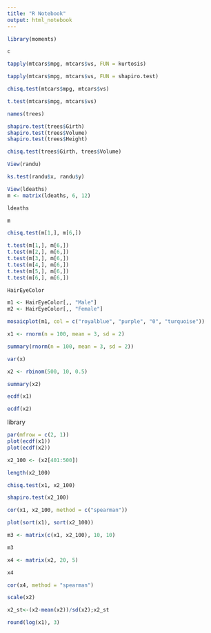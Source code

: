 ```yaml
---
title: "R Notebook"
output: html_notebook
---
```


```r
library(moments)
```

```r
c
```
```r
tapply(mtcars$mpg, mtcars$vs, FUN = kurtosis)
```

```r
tapply(mtcars$mpg, mtcars$vs, FUN = shapiro.test)
```


```r
chisq.test(mtcars$mpg, mtcars$vs)
```

```r
t.test(mtcars$mpg, mtcars$vs)
```

```r
names(trees)
```

```r
shapiro.test(trees$Girth)
shapiro.test(trees$Volume)
shapiro.test(trees$Height)
```

```r
chisq.test(trees$Girth, trees$Volume)
```

```r
View(randu)
```


```r
ks.test(randu$x, randu$y)
```

```r
View(ldeaths)
m <- matrix(ldeaths, 6, 12)
```

```r
ldeaths
```

```r
m
```

```r
chisq.test(m[1,], m[6,])
```
```r
t.test(m[1,], m[6,])
t.test(m[2,], m[6,])
t.test(m[3,], m[6,])
t.test(m[4,], m[6,])
t.test(m[5,], m[6,])
t.test(m[6,], m[6,])
```

```r
HairEyeColor
```

```r
m1 <- HairEyeColor[,, "Male"]
m2 <- HairEyeColor[,, "Female"]
```

```r
mosaicplot(m1, col = c("royalblue", "purple", "0", "turquoise"))
```




```r
x1 <- rnorm(n = 100, mean = 3, sd = 2)
```

```r
summary(rnorm(n = 100, mean = 3, sd = 2))
```
```r
var(x)
```


```r
x2 <- rbinom(500, 10, 0.5)
```

```r
summary(x2)
```
```r
ecdf(x1)
```
```r
ecdf(x2)
```
library

```r
par(mfrow = c(2, 1))
plot(ecdf(x1))
plot(ecdf(x2))
```

```r
x2_100 <- (x2[401:500])
```
```r
length(x2_100)
```
```r
chisq.test(x1, x2_100)
```
```r
shapiro.test(x2_100)
```

```r
cor(x1, x2_100, method = c("spearman"))
```
```r
plot(sort(x1), sort(x2_100))
```

```r
m3 <- matrix(c(x1, x2_100), 10, 10)

```
```r
m3
```

```r
x4 <- matrix(x2, 20, 5)
```

```r
x4
```

```r
cor(x4, method = "spearman")
```
```r
scale(x2)
```

```r
x2_st<-(x2-mean(x2))/sd(x2);x2_st
```

```r
round(log(x1), 3)
```



